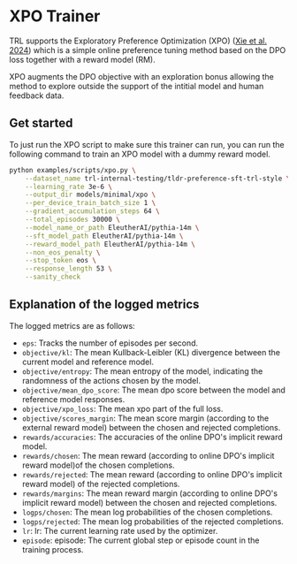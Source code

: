 # XPO Trainer

TRL supports the Exploratory Preference Optimization (XPO) ([Xie et al. 2024](https://huggingface.co/papers/2405.21046)) which is a simple online preference tuning method based on the DPO loss together with a reward model (RM).

XPO augments the DPO objective with an exploration bonus allowing the method to explore outside the support of the intitial model and human feedback data.

## Get started

To just run the XPO script to make sure this trainer can run, you can run the following command to train an XPO model with a dummy reward model.

```bash
python examples/scripts/xpo.py \
    --dataset_name trl-internal-testing/tldr-preference-sft-trl-style \
    --learning_rate 3e-6 \
    --output_dir models/minimal/xpo \
    --per_device_train_batch_size 1 \
    --gradient_accumulation_steps 64 \
    --total_episodes 30000 \
    --model_name_or_path EleutherAI/pythia-14m \
    --sft_model_path EleutherAI/pythia-14m \
    --reward_model_path EleutherAI/pythia-14m \
    --non_eos_penalty \
    --stop_token eos \
    --response_length 53 \
    --sanity_check
```

## Explanation of the logged metrics

The logged metrics are as follows:

* `eps`: Tracks the number of episodes per second.
* `objective/kl`: The mean Kullback-Leibler (KL) divergence between the current model and reference model.
* `objective/entropy`: The mean entropy of the model, indicating the randomness of the actions chosen by the model.
* `objective/mean_dpo_score`: The mean dpo score between the model and reference model responses.
* `objective/xpo_loss`: The mean xpo part of the full loss.
* `objective/scores_margin`: The mean score margin (according to the external reward model) between the chosen and rejected completions.
* `rewards/accuracies`: The accuracies of the online DPO's implicit reward model.
* `rewards/chosen`: The mean reward (according to online DPO's implicit reward model)of the chosen completions.
* `rewards/rejected`: The mean reward (according to online DPO's implicit reward model) of the rejected completions.
* `rewards/margins`: The mean reward margin (according to online DPO's implicit reward model) between the chosen and rejected completions.
* `logps/chosen`: The mean log probabilities of the chosen completions.
* `logps/rejected`: The mean log probabilities of the rejected completions.
* `lr`: lr: The current learning rate used by the optimizer.
* `episode`: episode: The current global step or episode count in the training process.
